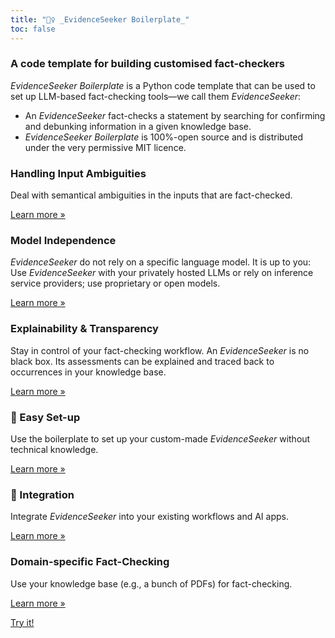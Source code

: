 ```yaml
---
title: "🕵️‍♀️ _EvidenceSeeker Boilerplate_"
toc: false
---
```


### A code template for building customised fact-checkers 

*EvidenceSeeker Boilerplate* is a Python code template that can be used to set up LLM-based fact-checking tools---we call them _EvidenceSeeker_:

+ An _EvidenceSeeker_ fact-checks a statement by searching for confirming and debunking information in a given knowledge base. 
+ _EvidenceSeeker Boilerplate_ is 100%-open source and is distributed under the very permissive MIT licence.

::: {.grid}

::: {.g-col-4}
### Handling Input Ambiguities

Deal with semantical ambiguities in the inputs that are fact-checked.

::: {.learn-more}
[Learn more »](workflow.qmd#input_ambiguities)
:::
:::


::: {.g-col-4}
### Model Independence
_EvidenceSeeker_ do not rely on a specific language model. It is up to you: Use _EvidenceSeeker_ with your privately hosted LLMs or rely on inference service providers; use proprietary or open models.

::: {.learn-more}
[Learn more »](./docs_configuration/advanced_configuration.qmd#models)
:::
:::

::: {.g-col-4}
### Explainability & Transparency
Stay in control of your fact-checking workflow. An _EvidenceSeeker_ is no black box. Its assessments can be explained and traced back to occurrences in your knowledge base.

::: {.learn-more}
[Learn more »](workflow.qmd#explainability)
:::
:::

::: {.g-col-4}
### 🚧 Easy Set-up
Use the boilerplate to set up your custom-made _EvidenceSeeker_ without technical knowledge.

::: {.learn-more}
[Learn more »](getting_started.qmd#set_up)
:::
:::

::: {.g-col-4}
### 🚧 Integration
Integrate _EvidenceSeeker_ into your existing workflows and AI apps. 

::: {.learn-more}
[Learn more »](getting_started.qmd#integration)
:::
:::

::: {.g-col-4}
### Domain-specific Fact-Checking
Use your knowledge base (e.g., a bunch of PDFs) for fact-checking.

::: {.learn-more}
[Learn more »](getting_started.qmd#building_index)
:::
:::


:::


::: {.content-block .py-1 .grid}
::: {.g-start-4 .g-col-6 .g-start-md-5 .g-col-md-3} 
[Try it!](getting_started.qmd#try_it){.btn-action-primary  .btn-action .btn .btn-lg .bg-primary .text-white .py-1 .px-4 .rounded-pill role="button"}

:::
:::

